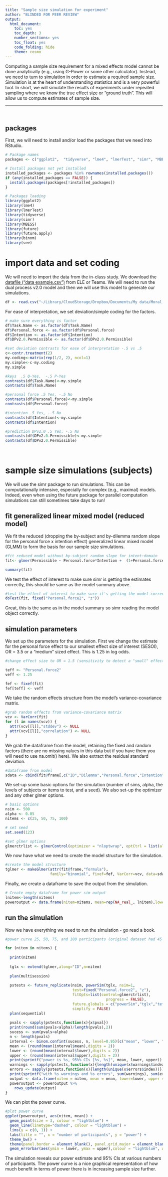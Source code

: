 ```yaml
---
title: "Sample size simulation for experiment"
author: "BLINDED FOR PEER REVIEW"
output:
  html_document:
    toc: yes
    toc_depth: 3
    number_sections: yes
    toc_float: yes
    code_folding: hide
    theme: cosmo
---
```


Computing a sample size requirement for a mixed effects model cannot be done analytically (e.g., using G-Power or some other calculator). Instead, we need to turn to simulation in order to estimate a required sample size. Simulation is at the heart of understanding statistics and is a very powerful tool. In short, we will simulate the results of experiments under repeated sampling where we know the true effect size or "ground truth". This will allow us to compute estimates of sample size.  

***

<br>

## packages
First, we will need to install and/or load the packages that we need into RStudio.
```r
# Package names
packages <- c("ggplot2",  "tidyverse", "lme4", "lmerTest", "simr", "MBESS","future","future.apply","binom", "see")

# Install packages not yet installed
installed_packages <- packages %in% rownames(installed.packages())
if (any(installed_packages == FALSE)) {
  install.packages(packages[!installed_packages])
}

# Packages loading
library(ggplot2)
library(lme4)
library(lmerTest)
library(tidyverse)
library(simr)
library(MBESS)
library(future)
library(future.apply)
library(binom)
library(see)

```

# import data and set coding
We will need to import the data from the in-class study. We download the [datafile ("data example.csv")](https://ele.exeter.ac.uk/course/view.php?id=10296) from ELE or Teams. We will need to run the dual process v2.0 model and then we will use this model to generate our simulations. 

```r
df <- read.csv("~/Library/CloudStorage/Dropbox/Documents/My data/Moral sense task/practical/data example.csv")
```

For ease of interpretation, we set deviation/simple coding for the factors.
```r
# make sure everything is factor
df$Task.Name <- as.factor(df$Task.Name)
df$Personal.force <- as.factor(df$Personal.force)
df$Intention <- as.factor(df$Intention)
df$DPv2.0.Permissible <- as.factor(df$DPv2.0.Permissible)

#set deviation contrasts for ease of interpretation -.5 vs .5
c<-contr.treatment(2)
my.coding<-matrix(rep(1/2, 2), ncol=1)
my.simple<-c-my.coding
my.simple

#keys  .5 Q-Yes,  -.5 P-Yes 
contrasts(df$Task.Name)<-my.simple
contrasts(df$Task.Name)

#personal force .5 Yes, -.5 No
contrasts(df$Personal.force)<-my.simple
contrasts(df$Personal.force)

#intention .5 Yes, -.5 No
contrasts(df$Intention)<-my.simple
contrasts(df$Intention)

#prediction DPv2.0 .5 Yes, -.5 No 
contrasts(df$DPv2.0.Permissible)<-my.simple
contrasts(df$DPv2.0.Permissible)

```
<br> 

# sample size simulations (subjects)
We will use the simr package to run simulations. This can be computationally intensive, especially for complex (e.g., maximal) models. Indeed, even when using the future package for parallel computation simulations can still sometimes take days to run!

## fit generalized linear mixed model (reduced model)
We fit the reduced (dropping the by-subject and by-dilemma random slope for the personal force x intention effect) generalized linear mixed model (GLMM) to form the basis for our sample size simulations.
```r
#fit reduced model without by-subject random slope for intent:domain 
fit<- glmer(Permissible ~ Personal.force*Intention +  (1+Personal.force+Intention|ID) + (1+Personal.force+Intention|Dilemma),  data=df, family = binomial(link = "logit"), control = glmerControl(optimizer = "nloptwrap", optCtrl = list(algorithm =  "NLOPT_LN_NELDERMEAD")))

summary(fit)
```
We test the effect of interest to make sure simr is getting the estimates correctly, this should be same as the model summary above.

```r
#test the effect of interest to make sure it's getting the model correctly, this should be same as standard model  
doTest(fit, fixed("Personal.force2", "z"))
```
Great, this is the same as in the model summary so simr reading the model object correctly.

## simulation parameters
We set up the parameters for the simulation. First we change the estimate for the personal force effect to our smallest effect size of interest (SESOI), OR = 3.5 or a "medium" sized effect. This is 1.25 in log odds.

```r
#change effect size to OR = 1.5 (sensitivity to detect a "small" effect)

teff <- "Personal.force2"
veff <- 1.25

fef <- fixef(fit)
fef[teff] <- veff
```
We take the random effects structure from the model's variance-covariance matrix.

```r
#grab random effects from variance-covariance matrix
vcv <- VarCorr(fit)
for (l in names(vcv)) {
  attr(vcv[[l]],"stddev") <- NULL
  attr(vcv[[l]],"correlation") <- NULL
}
```
We grab the dataframe from the model, retaining the fixed and random factors (there are no missing values in this data but if you have them you will need to use na.omit() here). We also extract the residual standard deviation.

```r
#dataframe from model
sdata <- cbind(fit@frame[,c("ID","Dilemma","Personal.force","Intention")])
```

We set-up some basic options for the simulation (number of sims, alpha, the levels of subjects or items to test, and a seed). We also set-up the optimizer and any other glmer options.

```r
# basic options
nsim <- 500
alpha <- 0.05
nitems <- c(25, 50, 75, 100)

# set seed 
set.seed(123)

#set glmer options
glmerctrlist <- glmerControl(optimizer = "nloptwrap", optCtrl = list(algorithm =  "NLOPT_LN_NELDERMEAD"))
```
We now have what we need to create the model structure for the simulation.

```r
#create the model structure
tglmer <- makeGlmer(attr(fit@frame,"formula"), 
                    family="binomial", fixef=fef, VarCorr=vcv, data=sdata)
```

Finally, we create a dataframe to save the output from the simulation. 

```r
# Create empty dataframe for power sim output
lnitem<-length(nitems)
poweroutput <- data.frame(nitem=nitems, mean=rep(NA_real_, lnitem),lower=rep(NA_real_, lnitem), upper=rep(NA_real_, lnitem), warnings=rep(NA_real_, lnitem), errors=rep(NA_real_, lnitem))
```

## run the simulation
Now we have everything we need to run the simulation - go read a book.   
```r
#power curve 25, 50, 75, and 100 participants (original dataset had 45 participants) with 104 scenarios

for (nitem in nitems) {
  
  print(nitem)
  
  tglx <- extend(tglmer,along="ID",n=nitem)
  
  plan(multisession)
  
  pstests <- future_replicate(nsim, powerSim(tglx, nsim=1,   
                              test=fixed("Personal.force2", "z"),
                              fitOpts=list(control=glmerctrlist),
                                             progress = FALSE),
                              future.globals = c("powerSim","tglx","teff","glmerctrlist"),
                              simplify = FALSE)
  plan(sequential)
  
  pvals <- sapply(pstests,function(x){x$pval})
  print(round(sum(pvals<alpha)/length(pvals),2))
  sucess <- sum(pvals<alpha)
  n <- length(pvals)
  interval <- binom.confint(sucess, n, level=0.95)[c("mean", "lower", "upper")]
  mean <- (round(mean(interval$mean),digits = 2))
  lower <- (round(mean(interval$lower),digits = 2))
  upper <- (round(mean(interval$upper),digits = 2))
  print(sprintf("power is %s, 95%% CIs [%s, %s]", mean, lower, upper))
  warnings <- sapply(pstests,function(x){length(unique(x$warnings$index))})
  errors <- sapply(pstests,function(x){length(unique(x$errors$index))})
  print(sprintf("with %s warnings and %s errors", sum(warnings), sum(errors)))
  output <- data.frame(nitem = nitem, mean = mean, lower=lower, upper = upper, warnings = sum(warnings), errors = sum(errors))
  poweroutput <- poweroutput %>% 
    rows_update(output)
}
```
We can plot the power curve.   

```r
#plot power curve
ggplot(poweroutput, aes(nitem, mean)) +        
  geom_point(size = 3, colour = "lightblue") +
  geom_line(linetype="dashed", colour = "lightblue") +
  lims(y = c(0, 1)) +
  labs(title = "", x = "number of participants", y = "power") +
  theme_bw() + 
  theme(panel.border = element_blank(), panel.grid.major = element_blank(),panel.grid.minor = element_blank(), axis.line = element_line(colour = "black"))+
  geom_errorbar(aes(ymin = lower, ymax = upper),colour = "lightblue", width = 2)
```

The simulation reveals our power estimate and 95% CIs at various numbers of participants. The power curve is a nice graphical representation of how much benefit in terms of power there is in increasing sample size further.